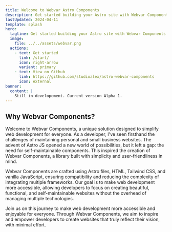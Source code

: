 ```yaml
---
title: Welcome to Webvar Astro Components
description: Get started building your Astro site with Webvar Components.
lastUpdated: 2024-04-11
template: splash
hero:
  tagline: Get started building your Astro site with Webvar Components.
  image:
    file: ../../assets/webvar.png
  actions:
    - text: Get started
      link: /start/
      icon: right-arrow
      variant: primary
    - text: View on Github
      link: https://github.com/studioalex/astro-webvar-components
      icon: external
banner:
  content: |
    Still in developement. Current version Alpha 1.
---
```



## Why Webvar Components?

Welcome to Webvar Components, a unique solution designed to simplify web development for everyone. 
As a developer, I've seen firsthand the challenges of maintaining personal and small business websites. 
The advent of Astro JS opened a new world of possibilities, but it left a gap: the need for 
self-maintainable components. This inspired the creation of Webvar Components, a library built with 
simplicity and user-friendliness in mind.

Webvar Components are crafted using Astro files, HTML, Tailwind CSS, and vanilla JavaScript, ensuring 
compatibility and reducing the complexity of integrating multiple frameworks. Our goal is to make web 
development more accessible, allowing developers to focus on creating beautiful, functional, and 
self-maintainable websites without the overhead of managing multiple technologies.

Join us on this journey to make web development more accessible and enjoyable for everyone. 
Through Webvar Components, we aim to inspire and empower developers to create websites that 
truly reflect their vision, with minimal effort.
